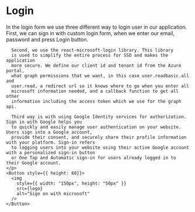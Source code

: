 
<Meta title="Login" />

# Login

<Canvas name="Login">
  <Story name="Login">
    <p>
      In the login form we use three different way to login user in our application.
      First, we can sign in with custom login form, when we enter our email, password and press Login button. 
      
      Second, we use the react-microsoft-login library. This library
      is used to simplify the entire process for SSO and makes the application
      more secure. We define our client id and tenant id from the Azure portal,
      what graph permissions that we want, in this case user.readbasic.all and
      user.read, a redirect url so it knows where to go when you enter all
      microsoft information needed, and a callback function to get all other
      information including the access token which we use for the graph api.

      Third way is with using Google Identity services for authorization. Sign in with Google helps you
      to quickly and easily manage user authentication on your website. Users sign into a Google account,
      provide their consent, and securely share their profile information with your platform. Sign-in refers
      to logging users into your website using their active Google account with a personalized sign-in button
      or One Tap and Automatic sign-in for users already logged in to their Google account.
    </p>
    <Button style={{ height: 60}}>
      <img
        style={{ width: "150px", height: "50px" }}
        src={logo}
        alt="Sign on with microsoft"
      />
    </Button>

  </Story>
</Canvas>

